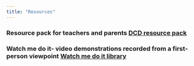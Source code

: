 ```yaml
---
title: "Resources"
---
```


### Resource pack for teachers and parents [DCD resource pack](https://sbuhb.nhs.wales/files/children-and-young-people/dcd-co-ordination-skills-resource-pack/)

### Watch me do it- video demonstrations recorded from a first-person viewpoint [Watch me do it library](https://watchmedoit.mmu.ac.uk/videos/)

### 
